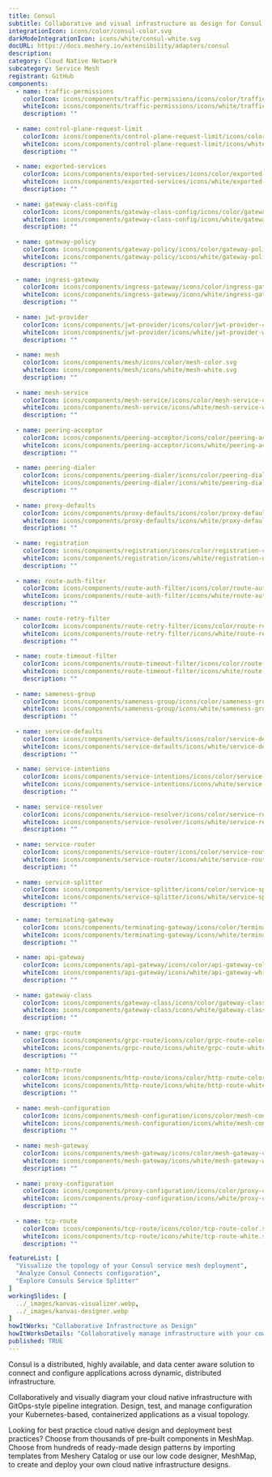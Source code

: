 ---
title: Consul
subtitle: Collaborative and visual infrastructure as design for Consul
integrationIcon: icons/color/consul-color.svg
darkModeIntegrationIcon: icons/white/consul-white.svg
docURL: https://docs.meshery.io/extensibility/adapters/consul
description: 
category: Cloud Native Network
subcategory: Service Mesh
registrant: GitHub
components:
  - name: traffic-permissions
    colorIcon: icons/components/traffic-permissions/icons/color/traffic-permissions-color.svg
    whiteIcon: icons/components/traffic-permissions/icons/white/traffic-permissions-white.svg
    description: ""
    
  - name: control-plane-request-limit
    colorIcon: icons/components/control-plane-request-limit/icons/color/control-plane-request-limit-color.svg
    whiteIcon: icons/components/control-plane-request-limit/icons/white/control-plane-request-limit-white.svg
    description: ""
    
  - name: exported-services
    colorIcon: icons/components/exported-services/icons/color/exported-services-color.svg
    whiteIcon: icons/components/exported-services/icons/white/exported-services-white.svg
    description: ""
    
  - name: gateway-class-config
    colorIcon: icons/components/gateway-class-config/icons/color/gateway-class-config-color.svg
    whiteIcon: icons/components/gateway-class-config/icons/white/gateway-class-config-white.svg
    description: ""
    
  - name: gateway-policy
    colorIcon: icons/components/gateway-policy/icons/color/gateway-policy-color.svg
    whiteIcon: icons/components/gateway-policy/icons/white/gateway-policy-white.svg
    description: ""
    
  - name: ingress-gateway
    colorIcon: icons/components/ingress-gateway/icons/color/ingress-gateway-color.svg
    whiteIcon: icons/components/ingress-gateway/icons/white/ingress-gateway-white.svg
    description: ""
    
  - name: jwt-provider
    colorIcon: icons/components/jwt-provider/icons/color/jwt-provider-color.svg
    whiteIcon: icons/components/jwt-provider/icons/white/jwt-provider-white.svg
    description: ""
    
  - name: mesh
    colorIcon: icons/components/mesh/icons/color/mesh-color.svg
    whiteIcon: icons/components/mesh/icons/white/mesh-white.svg
    description: ""
    
  - name: mesh-service
    colorIcon: icons/components/mesh-service/icons/color/mesh-service-color.svg
    whiteIcon: icons/components/mesh-service/icons/white/mesh-service-white.svg
    description: ""
    
  - name: peering-acceptor
    colorIcon: icons/components/peering-acceptor/icons/color/peering-acceptor-color.svg
    whiteIcon: icons/components/peering-acceptor/icons/white/peering-acceptor-white.svg
    description: ""
    
  - name: peering-dialer
    colorIcon: icons/components/peering-dialer/icons/color/peering-dialer-color.svg
    whiteIcon: icons/components/peering-dialer/icons/white/peering-dialer-white.svg
    description: ""
    
  - name: proxy-defaults
    colorIcon: icons/components/proxy-defaults/icons/color/proxy-defaults-color.svg
    whiteIcon: icons/components/proxy-defaults/icons/white/proxy-defaults-white.svg
    description: ""
    
  - name: registration
    colorIcon: icons/components/registration/icons/color/registration-color.svg
    whiteIcon: icons/components/registration/icons/white/registration-white.svg
    description: ""
    
  - name: route-auth-filter
    colorIcon: icons/components/route-auth-filter/icons/color/route-auth-filter-color.svg
    whiteIcon: icons/components/route-auth-filter/icons/white/route-auth-filter-white.svg
    description: ""
    
  - name: route-retry-filter
    colorIcon: icons/components/route-retry-filter/icons/color/route-retry-filter-color.svg
    whiteIcon: icons/components/route-retry-filter/icons/white/route-retry-filter-white.svg
    description: ""
    
  - name: route-timeout-filter
    colorIcon: icons/components/route-timeout-filter/icons/color/route-timeout-filter-color.svg
    whiteIcon: icons/components/route-timeout-filter/icons/white/route-timeout-filter-white.svg
    description: ""
    
  - name: sameness-group
    colorIcon: icons/components/sameness-group/icons/color/sameness-group-color.svg
    whiteIcon: icons/components/sameness-group/icons/white/sameness-group-white.svg
    description: ""
    
  - name: service-defaults
    colorIcon: icons/components/service-defaults/icons/color/service-defaults-color.svg
    whiteIcon: icons/components/service-defaults/icons/white/service-defaults-white.svg
    description: ""
    
  - name: service-intentions
    colorIcon: icons/components/service-intentions/icons/color/service-intentions-color.svg
    whiteIcon: icons/components/service-intentions/icons/white/service-intentions-white.svg
    description: ""
    
  - name: service-resolver
    colorIcon: icons/components/service-resolver/icons/color/service-resolver-color.svg
    whiteIcon: icons/components/service-resolver/icons/white/service-resolver-white.svg
    description: ""
    
  - name: service-router
    colorIcon: icons/components/service-router/icons/color/service-router-color.svg
    whiteIcon: icons/components/service-router/icons/white/service-router-white.svg
    description: ""
    
  - name: service-splitter
    colorIcon: icons/components/service-splitter/icons/color/service-splitter-color.svg
    whiteIcon: icons/components/service-splitter/icons/white/service-splitter-white.svg
    description: ""
    
  - name: terminating-gateway
    colorIcon: icons/components/terminating-gateway/icons/color/terminating-gateway-color.svg
    whiteIcon: icons/components/terminating-gateway/icons/white/terminating-gateway-white.svg
    description: ""
    
  - name: api-gateway
    colorIcon: icons/components/api-gateway/icons/color/api-gateway-color.svg
    whiteIcon: icons/components/api-gateway/icons/white/api-gateway-white.svg
    description: ""
    
  - name: gateway-class
    colorIcon: icons/components/gateway-class/icons/color/gateway-class-color.svg
    whiteIcon: icons/components/gateway-class/icons/white/gateway-class-white.svg
    description: ""
    
  - name: grpc-route
    colorIcon: icons/components/grpc-route/icons/color/grpc-route-color.svg
    whiteIcon: icons/components/grpc-route/icons/white/grpc-route-white.svg
    description: ""
    
  - name: http-route
    colorIcon: icons/components/http-route/icons/color/http-route-color.svg
    whiteIcon: icons/components/http-route/icons/white/http-route-white.svg
    description: ""
    
  - name: mesh-configuration
    colorIcon: icons/components/mesh-configuration/icons/color/mesh-configuration-color.svg
    whiteIcon: icons/components/mesh-configuration/icons/white/mesh-configuration-white.svg
    description: ""
    
  - name: mesh-gateway
    colorIcon: icons/components/mesh-gateway/icons/color/mesh-gateway-color.svg
    whiteIcon: icons/components/mesh-gateway/icons/white/mesh-gateway-white.svg
    description: ""
    
  - name: proxy-configuration
    colorIcon: icons/components/proxy-configuration/icons/color/proxy-configuration-color.svg
    whiteIcon: icons/components/proxy-configuration/icons/white/proxy-configuration-white.svg
    description: ""
    
  - name: tcp-route
    colorIcon: icons/components/tcp-route/icons/color/tcp-route-color.svg
    whiteIcon: icons/components/tcp-route/icons/white/tcp-route-white.svg
    description: ""

featureList: [
  "Visualize the topology of your Consul service mesh deployment",
  "Analyze Consul Connects configuration",
  "Explore Consuls Service Splitter"
]
workingSlides: [
  ../_images/kanvas-visualizer.webp,
  ../_images/kanvas-designer.webp
]
howItWorks: "Collaborative Infrastructure as Design"
howItWorksDetails: "Collaboratively manage infrastructure with your coworkers synchronously sharing the same designs."
published: TRUE
---
<p>
Consul is a distributed, highly available, and data center aware solution to connect and configure applications across dynamic, distributed infrastructure.
</p>
<p>
    Collaboratively and visually diagram your cloud native infrastructure with GitOps-style pipeline integration. Design, test, and manage configuration your Kubernetes-based, containerized applications as a visual topology.
</p>
<p>
    Looking for best practice cloud native design and deployment best practices? Choose from thousands of pre-built components in MeshMap. Choose from hundreds of ready-made design patterns by importing templates from Meshery Catalog or use our low code designer, MeshMap, to create and deploy your own cloud native infrastructure designs.
</p>
